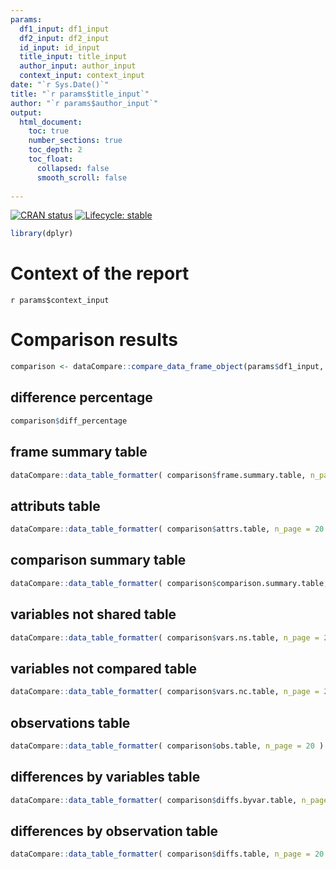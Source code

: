 ```yaml
---
params:
  df1_input: df1_input
  df2_input: df2_input
  id_input: id_input
  title_input: title_input
  author_input: author_input
  context_input: context_input
date: "`r Sys.Date()`"
title: "`r params$title_input`"
author: "`r params$author_input`"
output: 
  html_document:
    toc: true
    number_sections: true
    toc_depth: 2
    toc_float:
      collapsed: false
      smooth_scroll: false
  
---
```


<!-- badges: start -->
[![CRAN status](https://www.r-pkg.org/badges/version/dataCompare)](https://CRAN.R-project.org/package=dataCompare)
[![Lifecycle: stable](https://img.shields.io/badge/lifecycle-stable-brightgreen.svg)](https://lifecycle.r-lib.org/articles/stages.html#stable)
<!-- badges: end -->


```r
library(dplyr)
```


# Context of the report

`r params$context_input`


# Comparison results {.tabset}
  
```r
comparison <- dataCompare::compare_data_frame_object(params$df1_input, params$df2_input, params$id_input)
```
  
  
## difference percentage

```r
comparison$diff_percentage
```

## frame summary table

```r
dataCompare::data_table_formatter( comparison$frame.summary.table, n_page = 20 )
```


## attributs table

```r
dataCompare::data_table_formatter( comparison$attrs.table, n_page = 20 )
```


## comparison summary table

```r
dataCompare::data_table_formatter( comparison$comparison.summary.table, n_page = 20 )
```


## variables not shared table

```r
dataCompare::data_table_formatter( comparison$vars.ns.table, n_page = 20 )
```

## variables not compared table

```r
dataCompare::data_table_formatter( comparison$vars.nc.table, n_page = 20 )
```

## observations table

```r
dataCompare::data_table_formatter( comparison$obs.table, n_page = 20 )
```

## differences by variables table

```r
dataCompare::data_table_formatter( comparison$diffs.byvar.table, n_page = 20 )
```

## differences by observation table

```r
dataCompare::data_table_formatter( comparison$diffs.table, n_page = 20 )
```


